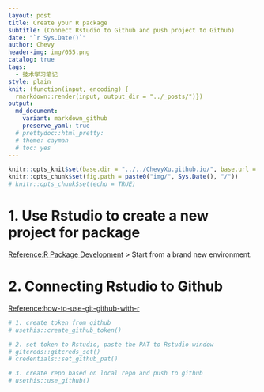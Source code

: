 ```yaml
---
layout: post
title: Create your R package
subtitle: (Connect Rstudio to Github and push project to Github)
date: "`r Sys.Date()`"
author: Chevy
header-img: img/055.png
catalog: true
tags:
  - 技术学习笔记
style: plain 
knit: (function(input, encoding) {
  rmarkdown::render(input, output_dir = "../_posts/")})
output: 
  md_document:
    variant: markdown_github
    preserve_yaml: true
  # prettydoc::html_pretty:
  # theme: cayman
  # toc: yes
---
```


```r
knitr::opts_knit$set(base.dir = "../../ChevyXu.github.io/", base.url = "/")
knitr::opts_chunk$set(fig.path = paste0("img/", Sys.Date(), "/"))
# knitr::opts_chunk$set(echo = TRUE)
```

# 1. Use Rstudio to create a new project for package
[Reference:R Package Development](https://www.youtube.com/watch?v=79s3z0gIuFU&ab_channel=JohnMuschelli)
> Start from a brand new environment.


# 2. Connecting Rstudio to Github
[Reference:how-to-use-git-github-with-r](https://rfortherestofus.com/2021/02/how-to-use-git-github-with-r)
```r
# 1. create token from github
# usethis::create_github_token()

# 2. set token to Rstudio, paste the PAT to Rstudio window
# gitcreds::gitcreds_set()
# credentials::set_github_pat()

# 3. create repo based on local repo and push to github
# usethis::use_github()
```

